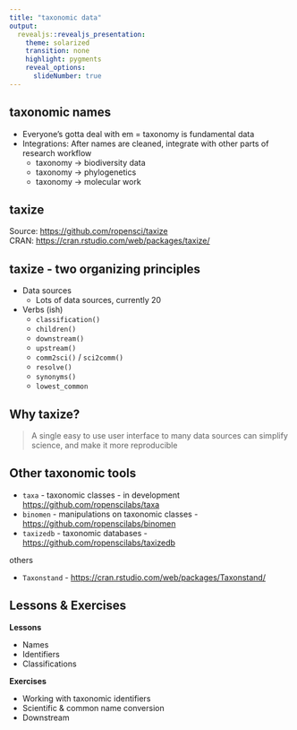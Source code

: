 ```yaml
---
title: "taxonomic data"
output:
  revealjs::revealjs_presentation:
    theme: solarized
    transition: none
    highlight: pygments
    reveal_options:
      slideNumber: true
---
```


## taxonomic names

* Everyone's gotta deal with em = taxonomy is fundamental data
* Integrations: After names are cleaned, integrate with other parts of research workflow
    * taxonomy -> biodiversity data
    * taxonomy -> phylogenetics
    * taxonomy -> molecular work

## taxize

Source: [https://github.com/ropensci/taxize](https://github.com/ropensci/taxize)
<br>
CRAN: [https://cran.rstudio.com/web/packages/taxize/](https://cran.rstudio.com/web/packages/taxize/)

## taxize - two organizing principles

- Data sources
    - Lots of data sources, currently 20
- Verbs (ish)
    - `classification()`
    - `children()`
    - `downstream()`
    - `upstream()`
    - `comm2sci()` / `sci2comm()`
    - `resolve()`
    - `synonyms()`
    - `lowest_common`

## Why taxize?

> A single easy to use user interface to many data sources can simplify science, and make it more reproducible

## Other taxonomic tools

* `taxa` - taxonomic classes - in development [https://github.com/ropenscilabs/taxa](https://github.com/ropenscilabs/taxa)
* `binomen` - manipulations on taxonomic classes - [https://github.com/ropenscilabs/binomen](https://github.com/ropenscilabs/binomen)
* `taxizedb` - taxonomic databases - [https://github.com/ropenscilabs/taxizedb](https://github.com/ropenscilabs/taxizedb)

others

* `Taxonstand` - [https://cran.rstudio.com/web/packages/Taxonstand/](https://cran.rstudio.com/web/packages/Taxonstand/)

## Lessons & Exercises

__Lessons__

* Names
* Identifiers
* Classifications

__Exercises__

* Working with taxonomic identifiers
* Scientific & common name conversion
* Downstream
